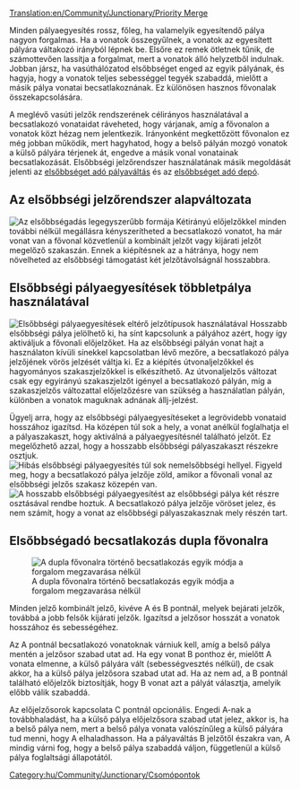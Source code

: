 [[Translation:en/Community/Junctionary/Priority Merge]]

{{hu/Community/Junctionary/Csomópontmenü}}
Minden pályaegyesítés rossz, főleg, ha valamelyik egyesítendő pálya nagyon forgalmas. Ha a vonatok összegyűlnek, a vonatok az egyesített pályára váltakozó irányból lépnek be. Elsőre ez remek ötletnek tűnik, de számottevően lassítja a forgalmat, mert a vonatok álló helyzetből indulnak. Jobban jársz, ha vasúthálózatod elsőbbséget enged az egyik pályának, és hagyja, hogy a vonatok teljes sebességgel tegyék szabaddá, mielőtt a másik pálya vonatai becsatlakoznának. Ez különösen hasznos fővonalak összekapcsolására.

A meglévő vasúti jelzők rendszerének célirányos használatával a becsatlakozó vonataidat ráveheted, hogy várjanak, amíg a fővonalon a vonatok közt hézag nem jelentkezik. Irányonként megkettőzött fővonalon ez még jobban működik, mert hagyhatod, hogy a belső pályán mozgó vonatok a külső pályára térjenek át, engedve a másik vonal vonatainak becsatlakozását. Elsőbbségi jelzőrendszer használatának másik megoldását jelenti az [[hu/Community/Junctionary/Csomópont/Elsőbbséget adó pályaváltás|elsőbbséget adó pályaváltás]] és az [[hu/Manual/Vasúti járműtelep építése#halado-jarmutelep-konfiguraciok|elsőbbséget adó depó]].

==Az elsőbbségi jelzőrendszer alapváltozata==
[[File:en/Community/Junctionary/Basic priority.png|none|frame|Az elsőbbségadás legegyszerűbb formája]]
Kétirányú előjelzőkkel minden további nélkül megállásra kényszerítheted a becsatlakozó vonatot, ha már vonat van a fővonal közvetlenül a kombinált jelzőt vagy kijárati jelzőt megelőző szakaszán. Ennek a kiépítésnek az a hátránya, hogy nem növelheted az elsőbbségi támogatást két jelzőtávolságnál hosszabbra.

==Elsőbbségi pályaegyesítések többletpálya használatával==
[[File:en/Community/Junctionary/Priority merges.png|none|frame|Elsőbbségi pályaegyesítések eltérő jelzőtípusok használatával]]
Hosszabb elsőbbségi pálya jelölhető ki, ha sínt kapcsolunk a pályához azért, hogy így aktiváljuk a fővonali előjelzőket. Ha az elsőbbségi pályán vonat hajt a használaton kívüli sínekkel kapcsolatban lévő mezőre, a becsatlakozó pálya jelzőjének vörös jelzését váltja ki. Ez a kiépítés útvonaljelzőkkel és hagyományos szakaszjelzőkkel is elkészíthető. Az útvonaljelzős változat csak egy egyirányú szakaszjelzőt igényel a becsatlakozó pályán, míg a szakaszjelzős változattal előjelzőzésre van szükség a használatlan pályán, különben a vonatok maguknak adnának állj-jelzést.

Ügyelj arra, hogy az elsőbbségi pályaegyesítéseket a legrövidebb vonataid hosszához igazítsd. Ha középen túl sok a hely, a vonat anélkül foglalhatja el a pályaszakaszt, hogy aktiválná a pályaegyesítésnél található jelzőt. Ez megelőzhető azzal, hogy a hosszabb elsőbbségi pályaszakaszt részekre osztjuk.
[[File:en/Community/Junctionary/Flawed priority.png|none|frame|Hibás elsőbbségi pályaegyesítés túl sok nemelsőbbségi hellyel. Figyeld meg, hogy a becsatlakozó pálya jelzője zöld, amikor a fővonali vonal az elsőbbségi jelzős szakasz közepén van.]]
[[File:en/Community/Junctionary/Fixed priority.png|none|frame|A hosszabb elsőbbségi pályaegyesítést az elsőbbségi pálya két részre osztásával rendbe hoztuk. A becsatlakozó pálya jelzője vöröset jelez, és nem számít, hogy a vonat az elsőbbségi pályaszakasznak mely részén tart.]]

==Elsőbbségadó becsatlakozás dupla fővonalra==
[[File:en/Community/Junctionary/Rightofwaymerge.png|none|frame|A dupla fővonalra történő becsatlakozás egyik módja a forgalom megzavarása nélkül]]

Minden jelző kombinált jelző, kivéve A és B pontnál, melyek bejárati jelzők, továbbá a jobb felsők kijárati jelzők. Igazítsd a jelzősor hosszát a vonatok hosszához és sebességéhez.

Az A pontnál becsatlakozó vonatoknak várniuk kell, amíg a belső pálya mentén a jelzősor szabad utat ad. Ha egy vonat B ponthoz ér, mielőtt A vonata elmenne, a külső pályára vált (sebességvesztés nélkül), de csak akkor, ha a külső pálya jelzősora szabad utat ad. Ha az nem ad, a B pontnál található előjelzők biztosítják, hogy B vonat azt a pályát választja, amelyik előbb válik szabaddá.

Az előjelzősorok kapcsolata C pontnál opcionális. Engedi A-nak a továbbhaladást, ha a külső pálya előjelzősora szabad utat jelez, akkor is, ha a belső pálya nem, mert a belső pálya vonata valószínűleg a külső pályára tud menni, hogy A elhaladhasson. Ha a pályaváltás B jelzőtől északra van, A mindig várni fog, hogy a belső pálya szabaddá váljon, függetlenül a külső pálya foglaltsági állapotától.


[[Category:hu/Community/Junctionary/Csomópontok]]